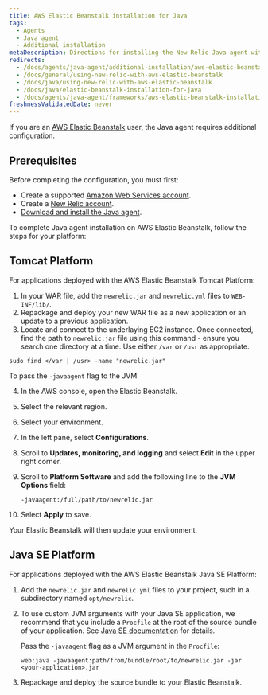 ```yaml
---
title: AWS Elastic Beanstalk installation for Java
tags:
  - Agents
  - Java agent
  - Additional installation
metaDescription: Directions for installing the New Relic Java agent with Elastic Beanstalk.
redirects:
  - /docs/agents/java-agent/additional-installation/aws-elastic-beanstalk-installation-java
  - /docs/general/using-new-relic-with-aws-elastic-beanstalk
  - /docs/java/using-new-relic-with-aws-elastic-beanstalk
  - /docs/java/elastic-beanstalk-installation-for-java
  - /docs/agents/java-agent/frameworks/aws-elastic-beanstalk-installation-java
freshnessValidatedDate: never
---
```


If you are an [AWS Elastic Beanstalk](http://docs.amazonwebservices.com/elasticbeanstalk/latest/gsg/) user, the Java agent requires additional configuration.

## Prerequisites

Before completing the configuration, you must first:

* Create a supported [Amazon Web Services account](http://aws.amazon.com/elasticbeanstalk/).
* Create a [New Relic account](http://newrelic.com/signup).
* [Download and install the Java agent](/docs/agents/java-agent/installation/java-agent-manual-installation).

To complete Java agent installation on AWS Elastic Beanstalk, follow the steps for your platform:

## Tomcat Platform

For applications deployed with the AWS Elastic Beanstalk Tomcat Platform:

1. In your WAR file, add the `newrelic.jar` and `newrelic.yml` files to `WEB-INF/lib/`.
2. Repackage and deploy your new WAR file as a new application or an update to a previous application.
3. Locate and connect to the underlaying EC2 instance. Once connected, find the path to `newrelic.jar` file using this command - ensure you search one directory at a time. Use either `/var` or `/usr` as appropriate.

```
sudo find </var | /usr> -name "newrelic.jar"
```

To pass the `-javaagent` flag to the JVM:

4. In the AWS console, open the Elastic Beanstalk.
5. Select the relevant region.
6. Select your environment.
7. In the left pane, select **Configurations**.
8. Scroll to **Updates, monitoring, and logging** and select **Edit** in the upper right corner.
9. Scroll to **Platform Software** and add the following line to the **JVM Options** field:

   ```
   -javaagent:/full/path/to/newrelic.jar
   ```
7. Select **Apply** to save.

Your Elastic Beanstalk will then update your environment.

## Java SE Platform

For applications deployed with the AWS Elastic Beanstalk Java SE Platform:

1. Add the `newrelic.jar` and `newrelic.yml` files to your project, such in a subdirectory named `opt/newrelic`.

2. To use custom JVM arguments with your Java SE application, we recommend that you include a `Procfile` at the root of the source bundle of your application. See [Java SE documentation](https://docs.aws.amazon.com/elasticbeanstalk/latest/dg/java-se-platform.html) for details.    

   Pass the `-javaagent` flag as a JVM argument in the `Procfile`:

   ```
   web:java -javaagent:path/from/bundle/root/to/newrelic.jar -jar <your-application>.jar
   ```
3. Repackage and deploy the source bundle to your Elastic Beanstalk.
